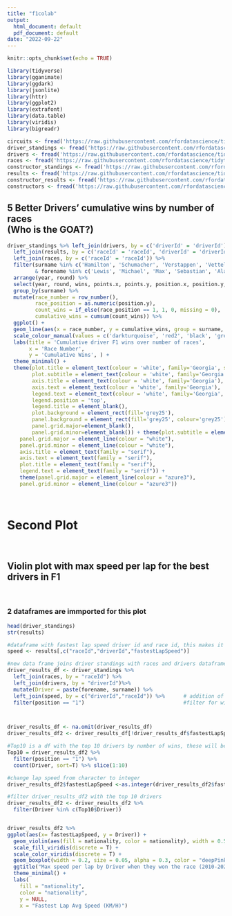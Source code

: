 ```yaml
---
title: "f1colab"
output:
  html_document: default
  pdf_document: default
date: "2022-09-22"
---
```


```r
knitr::opts_chunk$set(echo = TRUE)

```

```r

library(tidyverse)
library(gganimate)
library(ggdark)
library(jsonlite)
library(httr)
library(ggplot2)
library(extrafont)
library(data.table)
library(viridis)
library(bigreadr)

```

```r

circuits <- fread('https://raw.githubusercontent.com/rfordatascience/tidytuesday/master/data/2021/2021-09-07/circuits.csv')
driver_standings <- fread('https://raw.githubusercontent.com/rfordatascience/tidytuesday/master/data/2021/2021-09-07/driver_standings.csv')
drivers <- fread('https://raw.githubusercontent.com/rfordatascience/tidytuesday/master/data/2021/2021-09-07/drivers.csv')
races <- fread('https://raw.githubusercontent.com/rfordatascience/tidytuesday/master/data/2021/2021-09-07/races.csv')
constructor_standings <- fread('https://raw.githubusercontent.com/rfordatascience/tidytuesday/master/data/2021/2021-09-07/constructor_standings.csv')
results <- fread('https://raw.githubusercontent.com/rfordatascience/tidytuesday/master/data/2021/2021-09-07/results.csv')
constructor_results <- fread('https://raw.githubusercontent.com/rfordatascience/tidytuesday/master/data/2021/2021-09-07/constructor_results.csv')
constructors <- fread('https://raw.githubusercontent.com/rfordatascience/tidytuesday/master/data/2021/2021-09-07/constructors.csv')


```

## 5 Better Drivers' cumulative wins by number of races <br> (Who is the GOAT?) 





```r

driver_standings %>% left_join(drivers, by = c('driverId' = 'driverId')) %>%    # Join to unite names and points
  left_join(results, by = c('raceId' = 'raceId', 'driverId' = 'driverId')) %>%  # Driver position but not in the standing, but races
  left_join(races, by = c('raceId' = 'raceId')) %>%                             # Join to get number of races
  filter(surname %in% c('Hamilton', 'Schumacher', 'Verstappen', 'Vettel', 'Prost')
         & forename %in% c('Lewis', 'Michael', 'Max', 'Sebastian', 'Alain'))%>% # Take out the five drivers of interest, 2 conditions because e.g. families race
  arrange(year, round) %>%                                                      # Order by year and then round so the races are in chronological order
  select(year, round, wins, points.x, points.y, position.x, position.y, surname) %>%  # Picking relevant columns
  group_by(surname) %>%                                                         # Enables different counting of races for each driver instead of total races
  mutate(race_number = row_number(),                                            # calculate the race number of each drivers career by counting row number for each driver
         race_position = as.numeric(position.y),                                # change race position to numeric
         count_wins = if_else(race_position == 1, 1, 0, missing = 0),           # Keep track of each win
         cumulative_wins = cumsum(count_wins)) %>%                              # Sum up the total number of wins
  ggplot() +                                                                    # ggplot Theme Assist :^)
  geom_line(aes(x = race_number, y = cumulative_wins, group = surname, colour = surname), size = 1.5) +
  scale_colour_manual(values = c('darkturquoise', 'red2', 'black', 'green3', 'yellow3')) +
  labs(title = 'Cumulative driver F1 wins over number of races',
       x = 'Race Number',
       y = 'Cumulative Wins', ) +
  theme_minimal() +
  theme(plot.title = element_text(colour = 'white', family='Georgia', size = 16, hjust = 0.5),
        plot.subtitle = element_text(colour = 'white', family='Georgia', size = 14),
        axis.title = element_text(colour = 'white', family='Georgia'),
        axis.text = element_text(colour = 'white', family='Georgia'),
        legend.text = element_text(colour = 'white', family='Georgia', size=12),
        legend.position = 'top',
        legend.title = element_blank(),
        plot.background = element_rect(fill='grey25'),
        panel.background = element_rect(fill='grey25', colour='grey25'),
        panel.grid.major=element_blank(),
        panel.grid.minor=element_blank()) + theme(plot.subtitle = element_text(family = "serif"),
    panel.grid.major = element_line(colour = "white"),
    panel.grid.minor = element_line(colour = "white"),
    axis.title = element_text(family = "serif"),
    axis.text = element_text(family = "serif"),
    plot.title = element_text(family = "serif"),
    legend.text = element_text(family = "serif")) +
    theme(panel.grid.major = element_line(colour = "azure3"),
    panel.grid.minor = element_line(colour = "azure3"))


```

<br>

# Second Plot

<br>

##  Violin plot with max speed per lap for the best drivers in F1

<br>

### 2 dataframes are immported for this plot

```r
head(driver_standings)
str(results)

```




```r
#dataframe with fastest lap speed driver id and race id, this makes it earsier to add fastest lap to dataframes 
speed <- results[,c("raceId","driverId","fastestLapSpeed")]

#new data frame joins driver standings with races and drivers dataframes 
driver_results_df <- driver_standings %>%                                                
  left_join(races, by = "raceId") %>%
  left_join(drivers, by = "driverId")%>%  
  mutate(Driver = paste(forename, surname)) %>%
  left_join(speed, by = c("driverId","raceId")) %>%      # addition of speed data frame has 
  filter(position == "1")                                #filter for winner of race, this means we only plot for the races where the driver won



driver_results_df <- na.omit(driver_results_df)                                          #remove NA if any
driver_results_df2 <- driver_results_df[!driver_results_df$fastestLapSpeed == "\\N", ]   #remove "\\N" this is NA equivalent

#Top10 is a df with the top 10 drivers by number of wins, these will be the only drivers included in the plot
Top10 = driver_results_df2 %>% 
  filter(position == "1") %>%
  count(Driver, sort=T) %>% slice(1:10)

#change lap speed from character to integer
driver_results_df2$fastestLapSpeed <-as.integer(driver_results_df2$fastestLapSpeed)

#filter driver_results_df2 with the top 10 drivers
driver_results_df2 <- driver_results_df2 %>%
  filter(Driver %in% c(Top10$Driver))


driver_results_df2 %>% 
ggplot(aes(x= fastestLapSpeed, y = Driver)) +
  geom_violin(aes(fill = nationality, color = nationality), width = 0.5, size = 0.1) +
  scale_fill_viridis(discrete = T) +
  scale_color_viridis(discrete = T) +
  geom_boxplot(width = 0.2, size = 0.05, alpha = 0.3, color = "deepPink4") +
  ggtitle("Max speed per lap by Driver when they won the race (2010-2021)")+
  theme_minimal() +
  labs(
    fill = "nationality", 
    color = "nationality",
    y = NULL,
    x = "Fastest Lap Avg Speed (KM/H)") 
```




